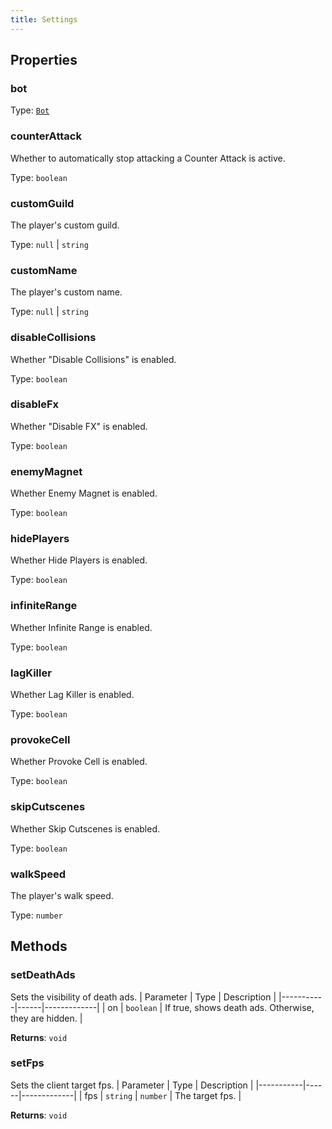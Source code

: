 ```yaml
---
title: Settings
---
```



## Properties
### bot

Type: [`Bot`](/api-legacy/bot)

### counterAttack
Whether to automatically stop attacking a Counter Attack is active.

Type: `boolean`

### customGuild <Badge text="Getter" size="small" />	 <Badge text="Setter" size="small" />
The player's custom guild.

Type: `null` \| `string`

### customName <Badge text="Getter" size="small" />	 <Badge text="Setter" size="small" />
The player's custom name.

Type: `null` \| `string`

### disableCollisions <Badge text="Getter" size="small" />	 <Badge text="Setter" size="small" />
Whether "Disable Collisions" is enabled.

Type: `boolean`

### disableFx <Badge text="Getter" size="small" />	 <Badge text="Setter" size="small" />
Whether "Disable FX" is enabled.

Type: `boolean`

### enemyMagnet <Badge text="Getter" size="small" />	 <Badge text="Setter" size="small" />
Whether Enemy Magnet is enabled.

Type: `boolean`

### hidePlayers <Badge text="Getter" size="small" />	 <Badge text="Setter" size="small" />
Whether Hide Players is enabled.

Type: `boolean`

### infiniteRange <Badge text="Getter" size="small" />	 <Badge text="Setter" size="small" />
Whether Infinite Range is enabled.

Type: `boolean`

### lagKiller <Badge text="Getter" size="small" />	 <Badge text="Setter" size="small" />
Whether Lag Killer is enabled.

Type: `boolean`

### provokeCell <Badge text="Getter" size="small" />	 <Badge text="Setter" size="small" />
Whether Provoke Cell is enabled.

Type: `boolean`

### skipCutscenes <Badge text="Getter" size="small" />	 <Badge text="Setter" size="small" />
Whether Skip Cutscenes is enabled.

Type: `boolean`

### walkSpeed <Badge text="Getter" size="small" />	 <Badge text="Setter" size="small" />
The player's walk speed.

Type: `number`

## Methods

### setDeathAds
Sets the visibility of death ads.
| Parameter | Type | Description |
|-----------|------|-------------|
| on | `boolean` | If true, shows death ads. Otherwise, they are hidden. |

**Returns**: `void`

### setFps
Sets the client target fps.
| Parameter | Type | Description |
|-----------|------|-------------|
| fps | `string` \| `number` | The target fps. |

**Returns**: `void`
